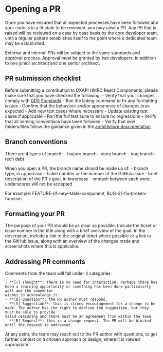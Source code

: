 # Opening a PR

Once you have ensured that all expected processes have been followed and your code is in a fit state to be reviewed, you may raise a PR.
Any PR that is raised will be reviewed on a case by case basis by the core developer team, until a regular pattern establishes itself to the point where a dedicated team may be established.

External and internal PRs will be subject to the same standards and approval process. Approval must be granted by two developers, in addition to one junior architect and one senior architect.


## PR submission checklist

Before submitting a contribution to DXAPI HMRC React Components, please make sure that you have checked the following:
    - Verify that your changes comply with [GDS Standards](https://design-system.service.gov.uk/)
    - Run the linting command to fix any formatting issues
    - Confirm that the behaviour and/or appearance of changes is as expected
    - Add new test cases where necessary
    - Update existing test cases if applicable
    - Run the full test suite to ensure no regressions
    - Verify that all naming conventions have been followed
    - Verify that new folders/files follow the guidance given in the [architecture documentation](/architecture.mdx)


## Branch conventions

There are 4 types of branch:
    - feature branch
    - story branch
    - bug branch
    - tech debt

When you open a PR, the branch name should be made up of:
    - branch type, in uppercase
    - ticket number or the number of the GitHub issue
    - brief description of the PR's goal, in lowercase
    - emdash between each word, underscores will not be accepted

For example: FEATURE-01-new-table-component, BUG-31-fix-broken-function.


## Formatting your PR

The purpose of your PR should be as clear as possible. Include the ticket or issue number in the title along with a brief overview of the goal. In the description, include a link to the original ticket where possible or a link to the GitHub issue, along with an overview of the changes made and screenshots where this is applicable.


## Addressing PR comments

Comments from the team will fall under 4 categories:

    - **[T] Thought**: there is no need for interaction. Perhaps there has been a learning opportunity or something has been done particularly well and the commenter
    wishes to acknowledge it.
    - **[Q] Question**: the PR author must respond.
    - **[S] Suggestion**: this is strong encouragement for a change to be made. The author has the right to decline the suggestion, but they must be able to provide
    valid reasoning and there must be an agreement from within the team.
    - **[R] Request**: this is a change request. The PR will be blocked until the request is addressed.

At any point, the team may reach out to the PR author with questions, to get further context on a chosen approach or design, where it is viewed appropriate.